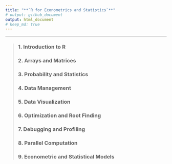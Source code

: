 ```yaml
---
title: "**`R for Econometrics and Statistics`**"
# output: github_document
output: html_document
# keep_md: true
---
```


***

> ### 1. Introduction to R
> ### 2. Arrays and Matrices
> ### 3. Probability and Statistics
> ### 4. Data Management
> ### 5. Data Visualization
> ### 6. Optimization and Root Finding
> ### 7. Debugging and Profiling
> ### 8. Parallel Computation
> ### 9. Econometric and Statistical Models